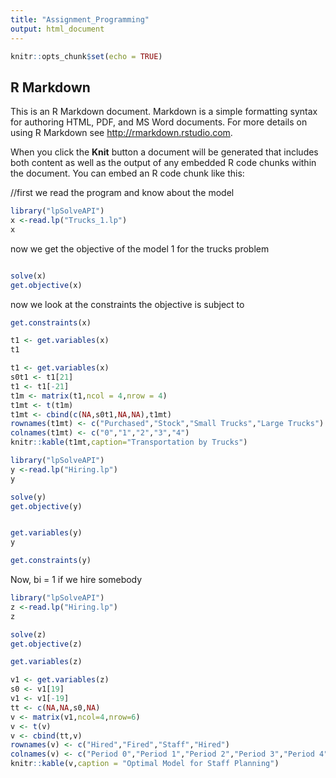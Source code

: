 ```yaml
---
title: "Assignment_Programming"
output: html_document
---
```


```r
knitr::opts_chunk$set(echo = TRUE)
```

## R Markdown

This is an R Markdown document. Markdown is a simple formatting syntax for authoring HTML, PDF, and MS Word documents. For more details on using R Markdown see <http://rmarkdown.rstudio.com>.

When you click the **Knit** button a document will be generated that includes both content as well as the output of any embedded R code chunks within the document. You can embed an R code chunk like this:

//first we read the program and know about the model 
```r
library("lpSolveAPI") 
x <-read.lp("Trucks_1.lp")
x
```
now we get the objective of the model 1 for the trucks problem
```r

```

```r
solve(x)
get.objective(x)
```
now we look at the constraints the objective is subject to 
```r
get.constraints(x)
```
```r
t1 <- get.variables(x)
t1
```

```r
t1 <- get.variables(x)
s0t1 <- t1[21]
t1 <- t1[-21]
t1m <- matrix(t1,ncol = 4,nrow = 4)
t1mt <- t(t1m)
t1mt <- cbind(c(NA,s0t1,NA,NA),t1mt)
rownames(t1mt) <- c("Purchased","Stock","Small Trucks","Large Trucks")
colnames(t1mt) <- c("0","1","2","3","4")
knitr::kable(t1mt,caption="Transportation by Trucks")
```
```r
library("lpSolveAPI") 
y <-read.lp("Hiring.lp")
y
```
```r
solve(y)
get.objective(y)
```
```r

```

```r
get.variables(y)
y
```

```r
get.constraints(y)
```
Now, bi = 1 if we hire somebody
```r
library("lpSolveAPI") 
z <-read.lp("Hiring.lp")
z
```
```r
solve(z)
get.objective(z)
```

```r
get.variables(z)
```
```r
v1 <- get.variables(z)
s0 <- v1[19]
v1 <- v1[-19]
tt <- c(NA,NA,s0,NA)
v <- matrix(v1,ncol=4,nrow=6)
v <- t(v)
v <- cbind(tt,v)
rownames(v) <- c("Hired","Fired","Staff","Hired")
colnames(v) <- c("Period 0","Period 1","Period 2","Period 3","Period 4","Period 5","Period 6")
knitr::kable(v,caption = "Optimal Model for Staff Planning")
```


